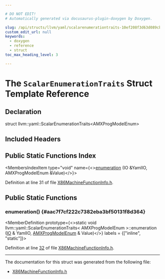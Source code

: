 ```yaml
---

# DO NOT EDIT!
# Automatically generated via docusaurus-plugin-doxygen by Doxygen.

slug: /api/structs/llvm/yaml/scalarenumerationtraits-10ef208f3d63d089cbcc9d4b50f9af34
custom_edit_url: null
keywords:
  - doxygen
  - reference
  - struct
toc_max_heading_level: 3

---
```





# The `ScalarEnumerationTraits` Struct Template Reference

<DoxygenPage pluginConfig={pluginConfig}>



## Declaration

<CodeBlock>struct llvm::yaml::ScalarEnumerationTraits&lt;AMXProgModelEnum&gt;</CodeBlock>

## Included Headers

<IncludesList>
<IncludesListItem
  filePath="Target/X86/X86MachineFunctionInfo.h"
  permalink="/docs/api/files/lib/lib/target/lib/target/x86/x86machinefunctioninfo-h"
  isLocal="true" />
</IncludesList>

## Public Static Functions Index

<MembersIndex>

<MembersIndexItem
  type="void"
  name={<><a href="#aac7f7cf222c7382eba3bf50131f8d364">enumeration</a> (IO &amp;YamlIO, AMXProgModelEnum &amp;Value)</>}>
</MembersIndexItem>

</MembersIndex>


Definition at line 31 of file <a href="/docs/api/files/lib/lib/target/lib/target/x86/x86machinefunctioninfo-h">X86MachineFunctionInfo.h</a>.

<SectionDefinition>

## Public Static Functions

### enumeration() {#aac7f7cf222c7382eba3bf50131f8d364}

<MemberDefinition
  prototype={<>static void llvm::yaml::ScalarEnumerationTraits&lt; AMXProgModelEnum &gt;::enumeration (<a href="/docs/api/classes/llvm/yaml/io">IO</a> &amp; YamlIO, <a href="/docs/api/namespaces/llvm/#a7a24c2247bd546fc56e2de6cfd04a3d7">AMXProgModelEnum</a> &amp; Value)</>}
  labels = {["inline", "static"]}>

Definition at line <a href="/docs/api/files/lib/lib/target/lib/target/x86/x86machinefunctioninfo-h/#l00032">32</a> of file <a href="/docs/api/files/lib/lib/target/lib/target/x86/x86machinefunctioninfo-h">X86MachineFunctionInfo.h</a>.
</MemberDefinition>

</SectionDefinition>

<hr/>

The documentation for this struct was generated from the following file:

<ul>
<li><a href="/docs/api/files/lib/lib/target/lib/target/x86/x86machinefunctioninfo-h">X86MachineFunctionInfo.h</a></li>
</ul>

</DoxygenPage>
